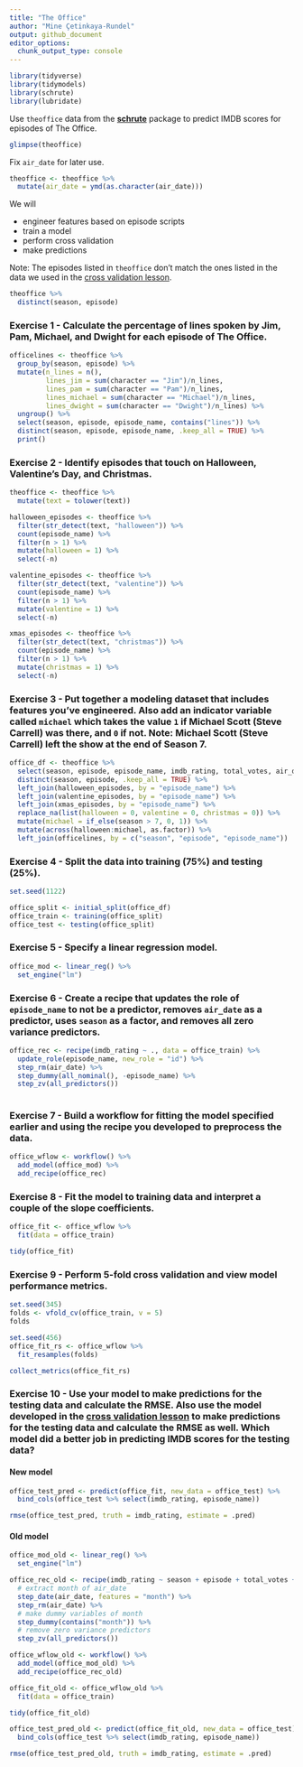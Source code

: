 ```yaml
---
title: "The Office"
author: "Mine Çetinkaya-Rundel"
output: github_document
editor_options: 
  chunk_output_type: console
---
```


```r
library(tidyverse)
library(tidymodels)
library(schrute)
library(lubridate)
```

Use `theoffice` data from the [**schrute**](https://bradlindblad.github.io/schrute/) package to predict IMDB scores for episodes of The Office.

```r
glimpse(theoffice)
```

Fix `air_date` for later use.

```r
theoffice <- theoffice %>%
  mutate(air_date = ymd(as.character(air_date)))
```

We will

-   engineer features based on episode scripts
-   train a model
-   perform cross validation
-   make predictions

Note: The episodes listed in `theoffice` don't match the ones listed in the data we used in the [cross validation lesson](https://ids-s1-20.github.io/slides/week-10/w10-d02-cross-validation/w10-d02-cross-validation.html).

```r
theoffice %>%
  distinct(season, episode)
```

### Exercise 1 - Calculate the percentage of lines spoken by Jim, Pam, Michael, and Dwight for each episode of The Office.

```r
officelines <- theoffice %>% 
  group_by(season, episode) %>% 
  mutate(n_lines = n(), 
         lines_jim = sum(character == "Jim")/n_lines,
         lines_pam = sum(character == "Pam")/n_lines,
         lines_michael = sum(character == "Michael")/n_lines,
         lines_dwight = sum(character == "Dwight")/n_lines) %>% 
  ungroup() %>% 
  select(season, episode, episode_name, contains("lines")) %>% 
  distinct(season, episode, episode_name, .keep_all = TRUE) %>% 
  print()
```

### Exercise 2 - Identify episodes that touch on Halloween, Valentine's Day, and Christmas.

```r
theoffice <- theoffice %>% 
  mutate(text = tolower(text))

halloween_episodes <- theoffice %>% 
  filter(str_detect(text, "halloween")) %>% 
  count(episode_name) %>% 
  filter(n > 1) %>% 
  mutate(halloween = 1) %>% 
  select(-n)
```

```r
valentine_episodes <- theoffice %>% 
  filter(str_detect(text, "valentine")) %>% 
  count(episode_name) %>% 
  filter(n > 1) %>% 
  mutate(valentine = 1) %>% 
  select(-n)
```

```r
xmas_episodes <- theoffice %>% 
  filter(str_detect(text, "christmas")) %>% 
  count(episode_name) %>% 
  filter(n > 1) %>% 
  mutate(christmas = 1) %>% 
  select(-n)
```

### Exercise 3 - Put together a modeling dataset that includes features you've engineered. Also add an indicator variable called `michael` which takes the value `1` if Michael Scott (Steve Carrell) was there, and `0` if not. Note: Michael Scott (Steve Carrell) left the show at the end of Season 7.

```r
office_df <- theoffice %>% 
  select(season, episode, episode_name, imdb_rating, total_votes, air_date) %>% 
  distinct(season, episode, .keep_all = TRUE) %>% 
  left_join(halloween_episodes, by = "episode_name") %>% 
  left_join(valentine_episodes, by = "episode_name") %>% 
  left_join(xmas_episodes, by = "episode_name") %>% 
  replace_na(list(halloween = 0, valentine = 0, christmas = 0)) %>% 
  mutate(michael = if_else(season > 7, 0, 1)) %>% 
  mutate(across(halloween:michael, as.factor)) %>% 
  left_join(officelines, by = c("season", "episode", "episode_name"))
```

### Exercise 4 - Split the data into training (75%) and testing (25%).

```r
set.seed(1122)

office_split <- initial_split(office_df)
office_train <- training(office_split)
office_test <- testing(office_split)

```

### Exercise 5 - Specify a linear regression model.

```r
office_mod <- linear_reg() %>% 
  set_engine("lm")
```

### Exercise 6 - Create a recipe that updates the role of `episode_name` to not be a predictor, removes `air_date` as a predictor, uses `season` as a factor, and removes all zero variance predictors.

```r
office_rec <- recipe(imdb_rating ~ ., data = office_train) %>% 
  update_role(episode_name, new_role = "id") %>% 
  step_rm(air_date) %>% 
  step_dummy(all_nominal(), -episode_name) %>% 
  step_zv(all_predictors())
  
```

### Exercise 7 - Build a workflow for fitting the model specified earlier and using the recipe you developed to preprocess the data.

```r
office_wflow <- workflow() %>% 
  add_model(office_mod) %>% 
  add_recipe(office_rec) 
```

### Exercise 8 - Fit the model to training data and interpret a couple of the slope coefficients.

```r
office_fit <- office_wflow %>% 
  fit(data = office_train)

tidy(office_fit)
```

### Exercise 9 - Perform 5-fold cross validation and view model performance metrics.

```r
set.seed(345)
folds <- vfold_cv(office_train, v = 5)
folds

set.seed(456)
office_fit_rs <- office_wflow %>%
  fit_resamples(folds)

collect_metrics(office_fit_rs)
```

### Exercise 10 - Use your model to make predictions for the testing data and calculate the RMSE. Also use the model developed in the [cross validation lesson](https://ids-s1-20.github.io/slides/week-10/w10-d02-cross-validation/w10-d02-cross-validation.html) to make predictions for the testing data and calculate the RMSE as well. Which model did a better job in predicting IMDB scores for the testing data?

#### New model

```r
office_test_pred <- predict(office_fit, new_data = office_test) %>% 
  bind_cols(office_test %>% select(imdb_rating, episode_name))

rmse(office_test_pred, truth = imdb_rating, estimate = .pred)
```

#### Old model

```r
office_mod_old <- linear_reg() %>%
  set_engine("lm")

office_rec_old <- recipe(imdb_rating ~ season + episode + total_votes + air_date, data = office_train) %>%
  # extract month of air_date
  step_date(air_date, features = "month") %>%
  step_rm(air_date) %>%
  # make dummy variables of month 
  step_dummy(contains("month")) %>%
  # remove zero variance predictors
  step_zv(all_predictors())

office_wflow_old <- workflow() %>%
  add_model(office_mod_old) %>%
  add_recipe(office_rec_old)

office_fit_old <- office_wflow_old %>%
  fit(data = office_train)

tidy(office_fit_old)

office_test_pred_old <- predict(office_fit_old, new_data = office_test) %>% 
  bind_cols(office_test %>% select(imdb_rating, episode_name))

rmse(office_test_pred_old, truth = imdb_rating, estimate = .pred)

```
